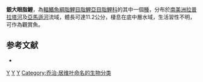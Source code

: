 {{Speciesbox 
| taxon = Tetragonopterus argenteus
| status = NE
| status_system = IUCN3.1
| authority =  [[Cuvier|Cuvier]], 1816
| synonyms = 
}}
'''銀大眼脂鯉'''，為[[輻鰭魚綱|輻鰭魚綱]][[脂鯉目|脂鯉目]][[脂鯉亞目|脂鯉亞目]][[脂鯉科|脂鯉科]]的其中一個[[種|種]]，分布於[[南美洲|南美洲]][[拉普拉塔河|拉普拉塔河]]及[[亞馬遜河|亞馬遜河]]流域，體長可達11.2公分，棲息在底中層水域，生活習性不明，可作為觀賞魚。

==参考文献==
{{refbegin}}
*{{FishBase_species|genus=Tetragonopterus|species=argenteus|year=2014|month=1}}
{{refend}}

{{Taxonbar|from=Q4744525}}

[[Category:觀賞魚|Y]]
[[Category:大眼脂鯉屬|Y]]
[[Category:1816年描述的鱼类|Y]]
[[Category:乔治·居维叶命名的生物分类|Category:乔治·居维叶命名的生物分类]]


{{魚類小作品}}